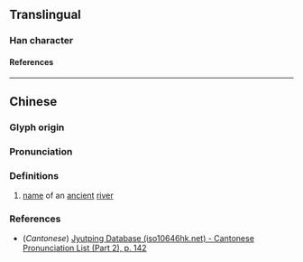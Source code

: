 {{character info/new}}
==Translingual==

===Han character===
{{Han char|rn=85|rad=水|as=10|sn=13|four=39186|canj=EFBC|ids=⿰氵𧴪}}

====References====
{{Han ref|kx=0639.170|dkj=17927|hdz=31698.030|uh=6E91}}

----

==Chinese==
{{zh-forms}}

===Glyph origin===
{{Han etym}}

===Pronunciation===
{{zh-pron
|m=suǒ
|c=so2
|mc=y
|oc=y
|ma=
|cat=pn
}}

===Definitions===
{{zh-hanzi}}

# [[name]] of an [[ancient]] [[river]]

===References===
* (''Cantonese'') [http://www.iso10646hk.net/jp/document/download.jsp Jyutping Database (iso10646hk.net) - Cantonese Pronunciation List (Part 2), p. 142]